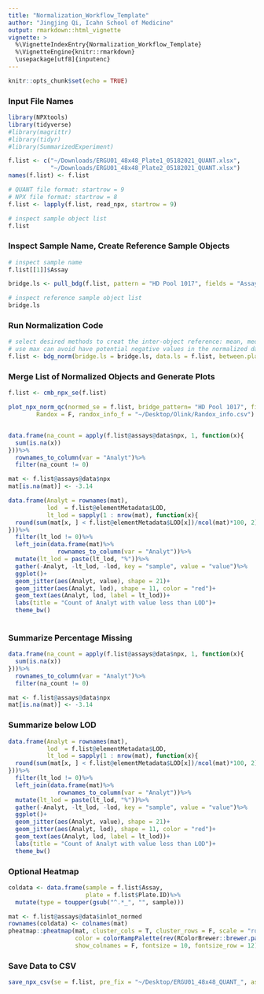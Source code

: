 ```yaml
---
title: "Normalization_Workflow_Template"
author: "Jingjing Qi, Icahn School of Medicine"
output: rmarkdown::html_vignette
vignette: >
  %\VignetteIndexEntry{Normalization_Workflow_Template}
  %\VignetteEngine{knitr::rmarkdown}
  \usepackage[utf8]{inputenc}
---
```


```r
knitr::opts_chunk$set(echo = TRUE)
```


### Input File Names

```r
library(NPXtools)
library(tidyverse)
#library(magrittr)
#library(tidyr)
#library(SummarizedExperiment)

f.list <- c("~/Downloads/ERGU01_48x48_Plate1_05182021_QUANT.xlsx", 
            "~/Downloads/ERGU01_48x48_Plate2_05182021_QUANT.xlsx")
names(f.list) <- f.list

# QUANT file format: startrow = 9
# NPX file format: startrow = 8
f.list <- lapply(f.list, read_npx, startrow = 9)

# inspect sample object list
f.list
```


### Inspect Sample Name, Create Reference Sample Objects

```r
# inspect sample name
f.list[[1]]$Assay

bridge.ls <- pull_bdg(f.list, pattern = "HD Pool 1017", fields = "Assay")

# inspect reference sample object list
bridge.ls
```

### Run Normalization Code

```r
# select desired methods to creat the inter-object reference: mean, median, max
# use max can avoid have potential negative values in the normalized data
f.list <- bdg_norm(bridge.ls = bridge.ls, data.ls = f.list, between.plate.method = "max")
```

### Merge List of Normalized Objects and Generate Plots 

```r
f.list <- cmb_npx_se(f.list)

plot_npx_norm_qc(normed_se = f.list, bridge_pattern= "HD Pool 1017", fields = "Assay", example = "VEGFA",
        Randox = F, randox_info_f = "~/Desktop/Olink/Randox_info.csv")


data.frame(na_count = apply(f.list@assays@data$npx, 1, function(x){
  sum(is.na(x))
}))%>%
  rownames_to_column(var = "Analyt")%>%
  filter(na_count != 0)

mat <- f.list@assays@data$npx
mat[is.na(mat)] <- -3.14 

data.frame(Analyt = rownames(mat),
           lod  = f.list@elementMetadata$LOD,
           lt_lod = sapply(1 : nrow(mat), function(x){
  round(sum(mat[x, ] < f.list@elementMetadata$LOD[x])/ncol(mat)*100, 2)
}))%>%
  filter(lt_lod != 0)%>%
  left_join(data.frame(mat)%>%
              rownames_to_column(var = "Analyt"))%>%
  mutate(lt_lod = paste(lt_lod, "%"))%>%
  gather(-Analyt, -lt_lod, -lod, key = "sample", value = "value")%>%
  ggplot()+
  geom_jitter(aes(Analyt, value), shape = 21)+
  geom_jitter(aes(Analyt, lod), shape = 11, color = "red")+
  geom_text(aes(Analyt, lod, label = lt_lod))+
  labs(title = "Count of Analyt with value less than LOD")+
  theme_bw()
  


```

### Summarize Percentage Missing
```r
data.frame(na_count = apply(f.list@assays@data$npx, 1, function(x){
  sum(is.na(x))
}))%>%
  rownames_to_column(var = "Analyt")%>%
  filter(na_count != 0)

mat <- f.list@assays@data$npx
mat[is.na(mat)] <- -3.14 

```

### Summarize below LOD
```r
data.frame(Analyt = rownames(mat),
           lod  = f.list@elementMetadata$LOD,
           lt_lod = sapply(1 : nrow(mat), function(x){
  round(sum(mat[x, ] < f.list@elementMetadata$LOD[x])/ncol(mat)*100, 2)
}))%>%
  filter(lt_lod != 0)%>%
  left_join(data.frame(mat)%>%
              rownames_to_column(var = "Analyt"))%>%
  mutate(lt_lod = paste(lt_lod, "%"))%>%
  gather(-Analyt, -lt_lod, -lod, key = "sample", value = "value")%>%
  ggplot()+
  geom_jitter(aes(Analyt, value), shape = 21)+
  geom_jitter(aes(Analyt, lod), shape = 11, color = "red")+
  geom_text(aes(Analyt, lod, label = lt_lod))+
  labs(title = "Count of Analyt with value less than LOD")+
  theme_bw()
```


### Optional Heatmap

```r
coldata <- data.frame(sample = f.list$Assay,
                      plate = f.list$Plate.ID)%>%
  mutate(type = toupper(gsub("^.*_", "", sample)))

mat <- f.list@assays@data$inlot_normed
rownames(coldata) <- colnames(mat)
pheatmap::pheatmap(mat, cluster_cols = T, cluster_rows = F, scale = "row", annotation_col = coldata, 
                   color = colorRampPalette(rev(RColorBrewer::brewer.pal(n = 10, name = "RdYlBu")))(150),
                   show_colnames = F, fontsize = 10, fontsize_row = 12)

```

### Save Data to CSV

```r
save_npx_csv(se = f.list, pre_fix = "~/Desktop/ERGU01_48x48_QUANT_", assay2save = c("npx", "inlot_normed"))
```

